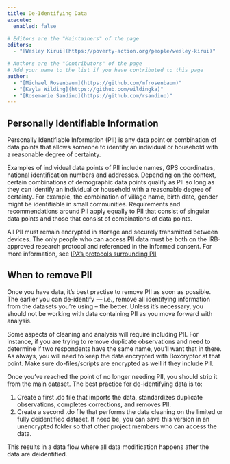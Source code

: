 ```yaml
---
title: De-Identifying Data
execute: 
  enabled: false

# Editors are the "Maintainers" of the page
editors:
  - "[Wesley Kirui](https://poverty-action.org/people/wesley-kirui)"

# Authors are the "Contributors" of the page
# Add your name to the list if you have contributed to this page
author:
  - "[Michael Rosenbaum](https://github.com/mfrosenbaum)"
  - "[Kayla Wilding](https://github.com/wildingka)"
  - "[Rosemarie Sandino](https://github.com/rsandino)"
---
```


## Personally Identifiable Information

Personally Identifiable Information (PII) is any data point or combination of data points that allows someone to identify an individual or household with a reasonable degree of certainty. 

Examples of individual data points of PII include names, GPS coordinates, national identification numbers and addresses. Depending on the context, certain combinations of demographic data points qualify as PII so long as they can identify an individual or household with a reasonable degree of certainty. For example, the combination of village name, birth date, gender might be identifiable in small communities. Requirements and recommendations around PII apply equally to PII that consist of singular data points and those that consist of combinations of data points.

All PII must remain encrypted in storage and securely transmitted between devices. The only people who can access PII data must be both on the IRB-approved research protocol and referenced in the informed consent. For more information, see [IPA's protocols surrounding PII](https://povertyaction.force.com/support/s/article/IPA-Protocol-Data-and-Device-Security)

## When to remove PII

Once you have data, it’s best practise to remove PII as soon as possible. The earlier you can de-identify — i.e., remove all identifying information from the datasets you’re using – the better. Unless it’s necessary, you should not be working with data containing PII as you move forward with analysis. 

Some aspects of cleaning and analysis will require including PII. For instance, if you are trying to remove duplicate observations and need to determine if two respondents have the same name, you’ll want that in there. As always, you will need to keep the data encrypted with Boxcryptor at that point. Make sure do-files/scripts are encrypted as well if they include PII. 

Once you’ve reached the point of no longer needing PII, you should strip it from the main dataset. The best practice for de-identifying data is to:

1. Create a first .do file that imports the data, standardizes duplicate observations, completes corrections, and removes PII.
1. Create a second .do file that performs the data cleaning on the limited or fully deidentified dataset. 
If need be, you can save this version in an unencrypted folder so that other project members who can access the data. 

This results in a data flow where all data modification happens after the data are deidentified.
